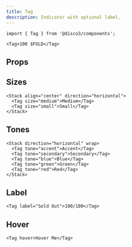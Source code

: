 ```yaml
---
title: Tag
description: Indicator with optional label.
---
```


```tsx
import { Tag } from '@disco3/components';
```

```tsx live=true expand=true
<Tag>100 $FOLD</Tag>
```

## Props

<PropsTable sourceLink={sourceLink} types={types} />

## Sizes

```tsx live=true
<Stack align="center" direction="horizontal">
  <Tag size="medium">Medium</Tag>
  <Tag size="small">Small</Tag>
</Stack>
```

## Tones

```tsx live=true
<Stack direction="horizontal" wrap>
  <Tag tone="accent">Accent</Tag>
  <Tag tone="secondary">Secondary</Tag>
  <Tag tone="blue">Blue</Tag>
  <Tag tone="green">Green</Tag>
  <Tag tone="red">Red</Tag>
</Stack>
```

## Label

```tsx live=true
<Tag label="Sold Out">100/100</Tag>
```

## Hover

```tsx live=true
<Tag hover>Hover Me</Tag>
```
